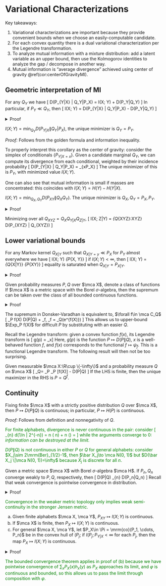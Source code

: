 # Variational Characterizations 

Key takeaways:

1. Variational characterizations are important because 
    they provide convenient bounds when we choose an easily-computable candidate. 
2. For each convex quantity there is a dual variational characterization per 
    the Legendre transformation. 
3. To analyze mutual information with a mixture distribution: add a latent 
    variable as an upper bound, then use the Kolmogorov identities to 
    analyze the gap / decompose in another way. 
4. Mutual information is "average divergence" achieved 
    using center of gravity \@ref(cor:centerOfGravityMI). 

## Geometric interpretation of MI {-}

:::{.theorem #goldenFormula name="golden formula"}
For any $Q_Y$ we have 
\[ 
    D(P_{Y|X} \| Q_Y|P_X) = I(X; Y) + D(P_Y\|Q_Y)
\] 
In particular, if $P_Y \ll Q_Y$, then 
\[ 
    I(X; Y) = D(P_{Y|X} \| Q_Y|P_X) - D(P_Y\|Q_Y)
\] 
:::
<details>
<summary>Proof</summary>
The two sides expand to
\begin{align}
    D(P_{Y|X} \| Q_Y|P_X) &= D(P_{XY} \| P_XQ_Y) \\ 
    I(X; Y) + D(P_Y \|Q_Y) &= D(P_{XY} \| P_XP_Y) + D(P_Y \|Q_Y)
\end{align}
and are equal by the divergence chain rule \@ref(prp:divergenceChainRule).
</details>

:::{.corollary #centerOfGravityMI name="center of gravity formula"}
$I(X; Y) = \min_{Q_Y} D(P_{Y|X} \| Q_Y|P_X)$, the 
unique minimizer is $Q_Y=P_Y$. 
:::
_Proof:_ Follows from the golden formula and information inequality. 

To properly interpret this corollary as the center of gravity: 
consider the simplex of conditionals $\{P_{Y|X=x}\}$. Given 
a candidate marginal $Q_Y$, we can compute its divergence 
from each conditional, weighted by their incidence probability 
\[ 
    D(P_{Y|X} \| Q_Y|P_X) 
    = \Exp_{x\sim P_X} \left[D(P_{Y|X=x} \| Q_Y)\right]
\] 
The unique minimizer of this is $P_Y$, with minimized value $I(X; Y)$. 

One can also see that mutual information is small if masses are concentrated: 
this coincides with $I(X; Y) = H(Y) - H(Y|X)$. 

:::{.theorem name="minimum distance from independence"}
$I(X; Y) = \min_{Q_X, Q_Y} D(P_{XY} \|Q_XQ_Y)$. 
The unique minimizer is $Q_X, Q_Y = P_X, P_Y$. 
:::
<details>
<summary>Proof</summary>
Decompose the divergence on the RHS 
\begin{align}
    D(P_{XY} \|Q_XQ_Y) 
    &= D(P_{XY} \| Q_X P_Y) + D(P_Y \|Q_Y) \\ 
    &= D(P_{XY} \| P_X P_Y) + D(P_Y \|Q_Y) + D(P_X \| Q_X) \\ 
    &= I(X; Y) + D(P_Y \|Q_Y) + D(P_X \| Q_X)
\end{align}
</details>

:::{.theorem name="minimum distance from markov chain"}
Minimizing over all $Q_{XYZ} = Q_XQ_{Y|X}Q_{Z|Y}$, 
\[ 
    I(X; Z|Y) = \min_{Q_{XYZ}:X\to Y\to Z} D(P_{XYZ} \| Q_{XYZ})
\] 
:::

## Lower variational bounds {-}


:::{.theorem #miLowerBound name="lower variational bound of MI"}
For any Markov kernel $Q_{X|Y}$ such that $Q_{X|Y=y} \ll P_X$ for 
$P_Y$ almost everywhere we have 
\[ 
    I(X; Y) \geq \Exp_{P_{X, Y}} \left[\log \df{d Q_{X|Y}}{dP_X}\right]
\] 
if $I(X; Y) < \infty$, then 
\[ 
    I(X; Y) = \sup_{Q_{X|Y}} \Exp_{P_{XY}} \left[
        \log \df{dQ_{X|Y}}{dP_X}
    \right]
\] 
equality is saturated when $Q_{X|Y} = P_{X|Y}$. 
:::
<details>
<summary>Proof</summary>
Without dealing with limit arguments, 
\begin{align}
    \Exp_{P_{X|Y=y}} \left[
        \log \df{Q_{X|Y}(x|y)}{P_X(x)}
    \right]
    &= \Exp_{P_{X|Y=y}} \left[
        \log \left(
            \df{Q_{X|Y}(x|y)}{P_{X|Y}(x|y)}
            \df{P_{X|Y}(x|y)}{P_X(x)}
        \right)
    \right] \\ 
    &= \Exp_{P_{X|Y=y}} \left[
        -D(P_{X|Y=y} \| Q_{X|Y=y}) + D(P_{X|Y=y} \| P_X)
    \right]
\end{align}
Take expectation over $y$ to obtain 
\begin{align}
    \Exp_{P_{XY}} \left[
        \log \df{dQ_{X|Y}}{dP_X}
    \right] 
    &= D(P_{X|Y=y} \| P_X | P_Y) - D(P_{X|Y} \| Q_{X|Y} | P_Y) \\ 
    &= I(X; Y) - D(P_{X|Y} \| Q_{X|Y} | P_Y)
\end{align}
</details>

:::{.theorem #donskerVaradhan name="Donsker-Varadhan"}
Given probability measures $P, Q$ over $\mca X$, 
denote a class of functions 
\begin{align}
    \mca C_Q &= \{
        f:\mca X\to \R\cup \{-\infty\} | 
        0 < \Exp_Q[e^{f(X)}] < \infty
    \} \\ 
    D(P \| Q) &= \sup_{f\in \mca C_Q} 
        \Exp_P f(X) - \log \Exp_Q\left[e^{f(X)}\right]
\end{align}
If $\mca X$ is a metric space with the 
Borel $\sigma$-algebra, then the supremum can be 
taken over the class of all bounded continuous functions. 
:::
<details>
<summary>Proof</summary>
Again, for clarity we're ignoring measurability 
(or infinity) subtleties. 
The key idea is, given $f\in \mca C_Q$, to 
define a tilted distribution $Q^f$ such that 
\[ 
    Q^f(dx) = e^{f(dx) - \psi_f} Q(dx), \quad 
    \psi_f = \log \Exp_Q\left(e^{f(X)}\right)
\] 
Here $\psi_f$ is just a $f$-dependent normalization constant. 
Then 
\begin{align}
    \Exp_P[f(X) - \psi_f]
    &= \Exp_P[\log e^{f(X) - \psi_f}]
    = \Exp_P\left[\log \df{dQ^f}{dQ}\right]\\ 
    &= \Exp_P\left[\log \df{dP}{dQ}- \log \df{dP}{dQ^f}\right]
    = D(P\|Q) - D(P\|Q^f) \leq D(P\|Q)
\end{align}
Equality is saturated when $Q^f = P \iff f = \log \df{dP}{dQ}$. 
</details>

:::{.corollary}
The supremum in Donsker-Varadhan is equivalent to, 
$\forall f\in \mca C_Q$ 
\[ 
    \Exp_P f(X) \leq D(P\|Q) + \psi_f, 
    \quad \psi_f = \log \Exp_Q\left(e^{f(X)}\right)
\] 
This allows us to upper-bound $\Exp_P f(X)$ for difficult $P$ 
by substituting with an easier $Q$. 
:::

Recall the Legendre transform: given a convex function $f(x)$, 
its Legendre transform is 
\[ 
    g(p) = \sup_x\left[\la x, p\ra - f(x)\right]
\] 
Here, $g(p)$ is the function $P\mapsto D(P\|Q)$, $x$ 
is a well-behaved function $f$, and $f(x)$ corresponds 
to the functional $f\mapsto \psi_f$. This is a functional 
Legendre transform. The following result will then not be too surprising. 

:::{.proposition name="Gibbs variational principle"}
Given measurable $\mca X:\R\cup \{-\infty\}$ 
and a probability measure $Q$ on $\mca X$ 
\[ 
    \log \Exp_Q\left[e^{f(X)}\right] = \sup_P \Exp_P [f(X)] - D(P\|Q) 
\] 
If the LHS is finite, then the unique maximizer in the RHS is $P=Q^f$. 
:::

## Continuity {-}

:::{.proposition name="Single-argument continuity of divergence for finite alphabets"}
Fixing finite $\mca X$ with a strictly positive distribution $Q$ over $\mca X$, 
then $P\mapsto D(P\|Q)$ is continuous; in particular, $P\mapsto H(P)$ is continuous. 
:::
_Proof:_ Follows from definition and nonnegativity of $Q$. 

<span style="color:green">
For finite alphabets, divergence is never continuous in the pair: consider 
\[ 
    \lim_{n\to \infty} d(1/n \| 2^{-n}) 
    = \df 1 n \log \left(\df{2^n} n\right) + \df {n-1} n \log \left(\df{1-1/n}{1-2^{-n}}\right)
    = \log 2 \neq 0 
\] 
while the arguments converge to $0$: _information can be destroyed at the limit._
</span>

<div style="color:green">
:::{.remark}
$D(P\|Q)$ is not continuous in either $P$ or $Q$ for general alphabets: 
consider $X_j\sim 2\mrm{Ber}_{1/2}-1$, then $\bar X_j\to \mca N(0, 1)$ 
but $D(\bar X_j \|\mca N(0, 1))=\infty$ because $\bar X_j$ is discrete for all $n$. 
:::
</div>

:::{.theorem #semiContinuity name="Lower semicontinuity of divergence"}
Given a metric space $\mca X$ with Borel $\sigma$-algebra $\mca H$. 
If $P_n, Q_n$ converge weakly to $P, Q$, respectively, then 
\[ 
    D(P\|Q) \leq \liminf_{n\to \infty} D(P_n\|Q_n)
\] 
Recall that weak convergence is pointwise convergence in distribution. 
:::
<details>
<summary>Proof</summary>
This follows from Donsker-Varadhan by $\Exp_{P_n}[f]\to \Exp_P[f]$ and 
$\Exp_{Q_n}[e^f]\to \Exp_Q[e^f]$. To reason about $\liminf$: choose a 
subsequence such that $D(P_n\|Q_n)$ decreases monotonically, 
then $\liminf\mapsto \lim$; equality cannot be 
established due to the the previous example: 
a more fundamental reason is because weak convergence guarantees 
the convergence of expectations for each individual function but not 
convergence for the supremum. 
</details>

<span style="color:green">
Convergence in the weaker metric topology only implies weak 
semi-continuity in the stronger Jensen metric. 
</span>



:::{.proposition name="continuity of MI"}

a. Given finite alphabets $\mca X, \mca Y$, $P_{XY}\mapsto I(X; Y)$ is continuous. 
b. If $\mca X$ is finite, then $P_X\mapsto I(X; Y)$ is continuous. 
c. For general $\mca X, \mca Y$, let $P_X\in \Pi = \mrm{co}(P_1, \cdots, P_n)$ 
    be in the convex hull of $(P_j$; if $I(P_j; P_{Y|X}<\infty$ for each 
    $P_j$, then the map $P_X\mapsto I(X; Y)$ is continuous. 
:::
<details>
<summary>Proof</summary>
For the first statement, $I(X; Y)=H(X)+H(Y) - H(X, Y)$ and entropy is 
continuous on finite alphabets. For the second statement, define the 
uniform mixture of conditionals $Q_Y = |\mca X|^{-1}\sum P_{Y|X=x}$, then 
\[ 
    D(P_Y \|Q_Y) = \Exp_{Q_Y} \left[\varphi \left(\sum P_X(x)h_x(Y)\right)\right], 
    \quad \varphi(t) = t\log t
\] 
Here $h_x(y) = \df{dP_{Y|X=x}}{dQ_Y}(y)$ is nonnegative and bounded by $|\mca X|$, 
so using the bounded convergence theorem we have $P_X\mapsto $D(P_Y\|Q_Y)$ 
continuous. By the golden formula, 
\[ 
    I(X; Y) = D(P_{Y|X} \|Q_Y|P_X) - D(P_Y\|Q_Y) 
\] 
the first term is linear in $P_X$. For the third claim, form 
a chain $Z\to X\to Y$ with $Z\in [n]$ mapping $P_{X|Z=j}=P_j$. Then 
\[ 
    I(X; Y) = I(Z; Y) + I(X; Y|Z)
\] 
the first term is continuous in $P_Z$ while the second is linear in $P_Z$. 
Thus $P_Z\mapsto I(X; Y)$ is continuous, and so is $P_X\mapsto I(X; Y)$. 
</details>

<span style="color:green">
The bounded convergence theorem applies in proof of (b) because 
we have pointwise convergence of $\sum_{x} P_X(x)h_x(y)$ as $P_X$ 
approaches its limit, and $\varphi$ is continuous and bounded, so 
this allows us to pass the limit through composition with $\varphi$. 
</span>